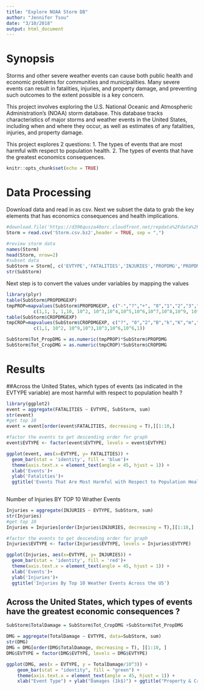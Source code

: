 ```yaml
---
title: "Explore NOAA Storm DB"
author: "Jennifer Tsou"
date: "3/10/2018"
output: html_document
---
```

# Synopsis
Storms and other severe weather events can cause both public health and economic problems for communities and municipalities. Many severe events can result in fatalities, injuries, and property damage, and preventing such outcomes to the extent possible is a key concern.

This project involves exploring the U.S. National Oceanic and Atmospheric Administration's (NOAA) storm database. This database tracks characteristics of major storms and weather events in the United States, including when and where they occur, as well as estimates of any fatalities, injuries, and property damage.

This project explores 2 questions:
1. The types of events that are most harmful with respect to population health. 
2. The types of events that have the greatest economics consequences.

```r
knitr::opts_chunk$set(echo = TRUE)
```



# Data Processing

Download data and read in as csv. Next we subset the data to grab the key elements that has economics consequences and health implications.
```r
#download.file('https://d396qusza40orc.cloudfront.net/repdata%2Fdata%2FStormData.csv.bz2', destfile = 'Storm.csv.bz2', method = 'curl')
Storm = read.csv('Storm.csv.bz2',header = TRUE, sep = ",")

#review storm data
names(Storm)
head(Storm, nrow=2)
#subset data
SubStorm = Storm[, c('EVTYPE','FATALITIES','INJURIES','PROPDMG','PROPDMGEXP','CROPDMG','CROPDMGEXP')]
str(SubStorm)
```

Next step is to convert the values under variables by mapping the values
```r
library(plyr)
table(SubStorm$PROPDMGEXP)
tmpPROP=mapvalues(SubStorm$PROPDMGEXP, c("-","?","+", "0","1","2","3","4","5","6","7","8","B","h","H","K","m","M"," "),
          c(1,1, 1, 1,10, 10^2, 10^3,10^4,10^5,10^6,10^7,10^8,10^9, 10^2,10^2,10^3,10^6, 10^6,1))
table(SubStorm$CROPDMGEXP)
tmpCROP=mapvalues(SubStorm$CROPDMGEXP, c("?", "0","2","B","k","K","m","M"," "),
          c(1,1, 10^2, 10^9,10^3,10^3,10^6,10^6,1))

SubStorm$Tot_PropDMG = as.numeric(tmpPROP)*SubStorm$PROPDMG
SubStorm$Tot_CropDMG = as.numeric(tmpCROP)*SubStorm$CROPDMG

```
# Results

##Across the United States, which types of events (as indicated in the EVTYPE variable) are most harmful with respect to population health ?

```r
library(ggplot2)
event = aggregate(FATALITIES ~ EVTYPE, SubStorm, sum)
str(event)
#get top 10 
event = event[order(event$FATALITIES, decreasing = T),][1:10,]

#factor the events to get descending order for graph
event$EVTYPE <- factor(event$EVTYPE, levels = event$EVTYPE)

ggplot(event, aes(x=EVTYPE, y= FATALITIES)) +
  geom_bar(stat = 'identity', fill = 'blue')+
  theme(axis.text.x = element_text(angle = 45, hjust = 1)) + 
  xlab('Events')+
  ylab('Fatalities')+
  ggtitle('Events That Are Most Harmful with Respect to Population Health Across the US')
  
```


Number of Injuries BY TOP 10 Wrather Events
```r
Injuries = aggregate(INJURIES ~ EVTYPE, SubStorm, sum)
str(Injuries)
#get top 10 
Injuries = Injuries[order(Injuries$INJURIES, decreasing = T),][1:10,]

#factor the events to get descending order for graph
Injuries$EVTYPE <- factor(Injuries$EVTYPE, levels = Injuries$EVTYPE)

ggplot(Injuries, aes(x=EVTYPE, y= INJURIES)) +
  geom_bar(stat = 'identity', fill = 'red')+
  theme(axis.text.x = element_text(angle = 45, hjust = 1)) + 
  xlab('Events')+
  ylab('Injuries')+
  ggtitle('Injuries By Top 10 Weather Events Across the US')

```

## Across the United States, which types of events have the greatest economic consequences ?

```r
SubStorm$TotalDamage = SubStorm$Tot_CropDMG +SubStorm$Tot_PropDMG

DMG = aggregate(TotalDamage ~ EVTYPE, data=SubStorm, sum)
str(DMG)
DMG = DMG[order(DMG$TotalDamage, decreasing = T), ][1:10, ]
DMG$EVTYPE = factor(DMG$EVTYPE, levels = DMG$EVTYPE)

ggplot(DMG, aes(x = EVTYPE, y = TotalDamage/10^3)) + 
    geom_bar(stat = "identity", fill = "green") + 
    theme(axis.text.x = element_text(angle = 45, hjust = 1)) + 
    xlab("Event Type") + ylab("Damages (1k$)") + ggtitle("Property & Crop Damages(Total Damage) by top 10 Weather Events")

```
